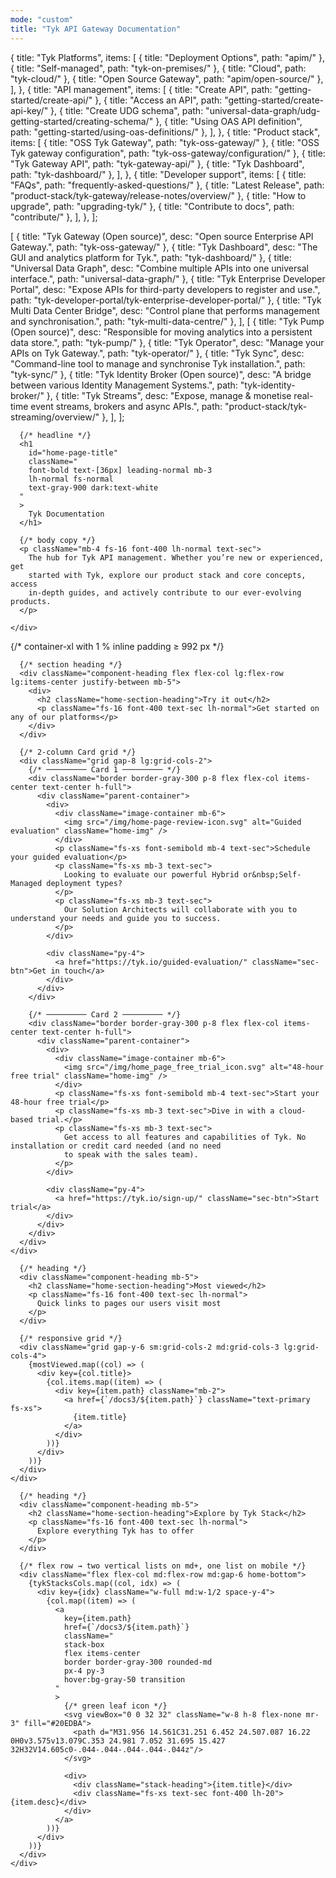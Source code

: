 ```yaml
---
mode: "custom"
title: "Tyk API Gateway Documentation"
---
```

  {
    title: "Tyk Platforms",
    items: [
      { title: "Deployment Options",            path: "apim/" },
      { title: "Self-managed",                  path: "tyk-on-premises/" },
      { title: "Cloud",                         path: "tyk-cloud/" },
      { title: "Open Source Gateway",           path: "apim/open-source/" },
    ],
  },
  {
    title: "API management",
    items: [
      { title: "Create API",                    path: "getting-started/create-api/" },
      { title: "Access an API",                 path: "getting-started/create-api-key/" },
      { title: "Create UDG schema",             path: "universal-data-graph/udg-getting-started/creating-schema/" },
      { title: "Using OAS API definition",      path: "getting-started/using-oas-definitions/" },
    ],
  },
  {
    title: "Product stack",
    items: [
      { title: "OSS Tyk Gateway",               path: "tyk-oss-gateway/" },
      { title: "OSS Tyk gateway configuration", path: "tyk-oss-gateway/configuration/" },
      { title: "Tyk Gateway API",               path: "tyk-gateway-api/" },
      { title: "Tyk Dashboard",                 path: "tyk-dashboard/" },
    ],
  },
  {
    title: "Developer support",
    items: [
      { title: "FAQs",                          path: "frequently-asked-questions/" },
      { title: "Latest Release",                path: "product-stack/tyk-gateway/release-notes/overview/" },
      { title: "How to upgrade",                path: "upgrading-tyk/" },
      { title: "Contribute to docs",            path: "contribute/" },
    ],
  },
];

  [
    { title: "Tyk Gateway (Open source)",          desc: "Open source Enterprise API Gateway.",                                         path: "tyk-oss-gateway/" },
    { title: "Tyk Dashboard",                      desc: "The GUI and analytics platform for Tyk.",                                    path: "tyk-dashboard/" },
    { title: "Universal Data Graph",               desc: "Combine multiple APIs into one universal interface.",                        path: "universal-data-graph/" },
    { title: "Tyk Enterprise Developer Portal",    desc: "Expose APIs for third-party developers to register and use.",                path: "tyk-developer-portal/tyk-enterprise-developer-portal/" },
    { title: "Tyk Multi Data Center Bridge",       desc: "Control plane that performs management and synchronisation.",                path: "tyk-multi-data-centre/" },
  ],
  [
    { title: "Tyk Pump (Open source)",             desc: "Responsible for moving analytics into a persistent data store.",             path: "tyk-pump/" },
    { title: "Tyk Operator",                       desc: "Manage your APIs on Tyk Gateway.",                                           path: "tyk-operator/" },
    { title: "Tyk Sync",                           desc: "Command-line tool to manage and synchronise Tyk installation.",              path: "tyk-sync/" },
    { title: "Tyk Identity Broker (Open source)",  desc: "A bridge between various Identity Management Systems.",                      path: "tyk-identity-broker/" },
    { title: "Tyk Streams",                        desc: "Expose, manage & monetise real-time event streams, brokers and async APIs.", path: "product-stack/tyk-streaming/overview/" },
  ],
];

<div className="home-container">

  <div className="banner border border-[#dee2e6]  overflow-hidden">
    <div className="max-w-7xl mx-auto px-4 lg:px-[1%] py-8 section-padding">

      {/* headline */}
      <h1
        id="home-page-title"
        className="
        font-bold text-[36px] leading-normal mb-3
        lh-normal fs-normal
        text-gray-900 dark:text-white
      "
      >
        Tyk Documentation
      </h1>

      {/* body copy */}
      <p className="mb-4 fs-16 font-400 lh-normal text-sec">
        The hub for Tyk API management. Whether you’re new or experienced, get
        started with Tyk, explore our product stack and core concepts, access
        in-depth guides, and actively contribute to our ever-evolving products.
      </p>

    </div>
  </div>
  <section className="home-section mt-10">
    {/* container-xl with 1 % inline padding ≥ 992 px */}
    <div className="max-w-7xl mx-auto px-4 lg:px-[1%]">

      {/* section heading */}
      <div className="component-heading flex flex-col lg:flex-row lg:items-center justify-between mb-5">
        <div>
          <h2 className="home-section-heading">Try it out</h2>
          <p className="fs-16 font-400 text-sec lh-normal">Get started on any of our platforms</p>
        </div>
      </div>

      {/* 2-column Card grid */}
      <div className="grid gap-8 lg:grid-cols-2">
        {/* ───────── Card 1 ───────── */}
        <div className="border border-gray-300 p-8 flex flex-col items-center text-center h-full">
          <div className="parent-container">
            <div>
              <div className="image-container mb-6">
                <img src="/img/home-page-review-icon.svg" alt="Guided evaluation" className="home-img" />
              </div>
              <p className="fs-xs font-semibold mb-4 text-sec">Schedule your guided evaluation</p>
              <p className="fs-xs mb-3 text-sec">
                Looking to evaluate our powerful Hybrid or&nbsp;Self-Managed deployment types?
              </p>
              <p className="fs-xs mb-3 text-sec">
                Our Solution Architects will collaborate with you to understand your needs and guide you to success.
              </p>
            </div>

            <div className="py-4">
              <a href="https://tyk.io/guided-evaluation/" className="sec-btn">Get in touch</a>
            </div>
          </div>
        </div>

        {/* ───────── Card 2 ───────── */}
        <div className="border border-gray-300 p-8 flex flex-col items-center text-center h-full">
          <div className="parent-container">
            <div>
              <div className="image-container mb-6">
                <img src="/img/home_page_free_trial_icon.svg" alt="48-hour free trial" className="home-img" />
              </div>
              <p className="fs-xs font-semibold mb-4 text-sec">Start your 48-hour free trial</p>
              <p className="fs-xs mb-3 text-sec">Dive in with a cloud-based trial.</p>
              <p className="fs-xs mb-3 text-sec">
                Get access to all features and capabilities of Tyk. No installation or credit card needed (and no need
                to speak with the sales team).
              </p>
            </div>

            <div className="py-4">
              <a href="https://tyk.io/sign-up/" className="sec-btn">Start trial</a>
            </div>
          </div>
        </div>
      </div>
    </div>
  </section>

  <section className="home-section mt-10">
    <div className="max-w-7xl mx-auto px-4 lg:px-[1%]">

      {/* heading */}
      <div className="component-heading mb-5">
        <h2 className="home-section-heading">Most viewed</h2>
        <p className="fs-16 font-400 text-sec lh-normal">
          Quick links to pages our users visit most
        </p>
      </div>

      {/* responsive grid */}
      <div className="grid gap-y-6 sm:grid-cols-2 md:grid-cols-3 lg:grid-cols-4">
        {mostViewed.map((col) => (
          <div key={col.title}>
            {col.items.map((item) => (
              <div key={item.path} className="mb-2">
                <a href={`/docs3/${item.path}`} className="text-primary fs-xs">
                  {item.title}
                </a>
              </div>
            ))}
          </div>
        ))}
      </div>
    </div>
  </section>

  <section className="home-section explore-section mt-10">
    <div className="max-w-7xl mx-auto px-4 lg:px-[1%]">

      {/* heading */}
      <div className="component-heading mb-5">
        <h2 className="home-section-heading">Explore by Tyk Stack</h2>
        <p className="fs-16 font-400 text-sec lh-normal">
          Explore everything Tyk has to offer
        </p>
      </div>

      {/* flex row → two vertical lists on md+, one list on mobile */}
      <div className="flex flex-col md:flex-row md:gap-6 home-bottom">
        {tykStacksCols.map((col, idx) => (
          <div key={idx} className="w-full md:w-1/2 space-y-4">
            {col.map((item) => (
              <a
                key={item.path}
                href={`/docs3/${item.path}`}
                className="
                stack-box
                flex items-center
                border border-gray-300 rounded-md
                px-4 py-3
                hover:bg-gray-50 transition
              "
              >
                {/* green leaf icon */}
                <svg viewBox="0 0 32 32" className="w-8 h-8 flex-none mr-3" fill="#20EDBA">
                  <path d="M31.956 14.561C31.251 6.452 24.507.087 16.22 0H0v3.575v13.079C.353 24.981 7.052 31.695 15.427 32H32V14.605c0-.044-.044-.044-.044-.044z"/>
                </svg>

                <div>
                  <div className="stack-heading">{item.title}</div>
                  <div className="fs-xs text-sec font-400 lh-20">{item.desc}</div>
                </div>
              </a>
            ))}
          </div>
        ))}
      </div>
    </div>
  </section>



</div>
